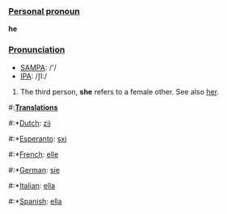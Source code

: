 ===[[Personal pronoun]]===
'''he'''

===[[Pronunciation]]===
*[[w:SAMPA|SAMPA]]: /'/
*[[w:IPA|IPA]]: /ʃI:/

# The third person, '''she''' refers to a female other. See also [[her]].

#:'''[[Translation]]s'''
#:*[[Dutch]]: [[zij]]
#:*[[Esperanto]]: [[sxi]]
#:*[[French]]: [[elle]]
#:*[[German]]: [[sie]]
#:*[[Italian]]: [[ella]]
#:*[[Spanish]]: [[ella]]